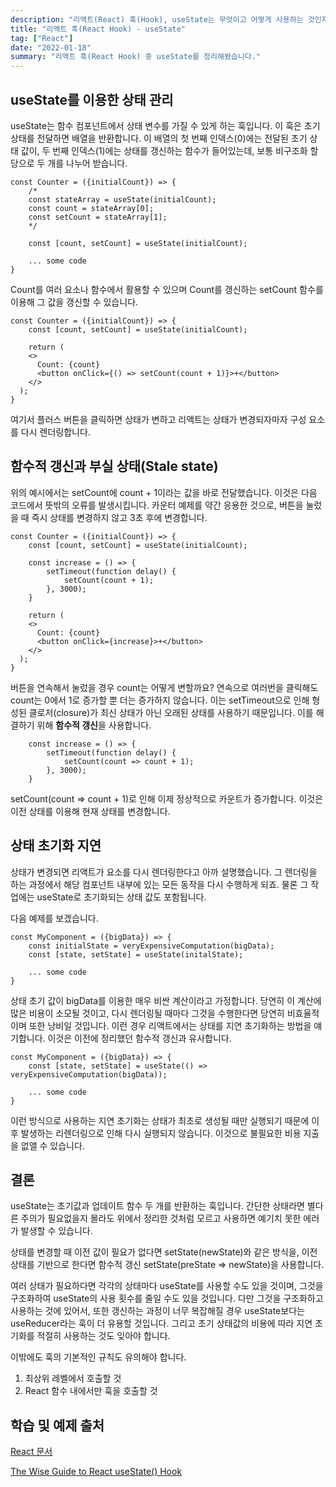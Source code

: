 ```yaml
---
description: "리액트(React) 훅(Hook), useState는 무엇이고 어떻게 사용하는 것인지. 또 주의할 점은 무엇이 있는지 정리해봤습니다."
title: "리액트 훅(React Hook) - useState"
tag: ["React"]
date: "2022-01-18"
summary: "리액트 훅(React Hook) 중 useState를 정리해봤습니다."
---
```


## useState를 이용한 상태 관리

useState는 함수 컴포넌트에서 상태 변수를 가질 수 있게 하는 훅입니다. 이 훅은 초기 상태를 전달하면 배열을 반환합니다. 이 배열의 첫 번째 인덱스(0)에는 전달된 초기 상태 값이, 두 번째 인덱스(1)에는 상태를 갱신하는 함수가 들어있는데, 보통 비구조화 할당으로 두 개를 나누어 받습니다.

```
const Counter = ({initialCount}) => {
    /*
    const stateArray = useState(initialCount);
    const count = stateArray[0];
    const setCount = stateArray[1];
    */

    const [count, setCount] = useState(initialCount);

    ... some code
}
```

Count를 여러 요소나 함수에서 활용할 수 있으며 Count를 갱신하는 setCount 함수를 이용해 그 값을 갱신할 수 있습니다.

```
const Counter = ({initialCount}) => {
    const [count, setCount] = useState(initialCount);

    return (
    <>
      Count: {count}
      <button onClick={() => setCount(count + 1)}>+</button>
    </>
  );
}
```

여기서 플러스 버튼을 클릭하면 상태가 변하고 리액트는 상태가 변경되자마자 구성 요소를 다시 렌더링합니다.

## 함수적 갱신과 부실 상태(Stale state)

위의 예시에서는 setCount에 count + 1이라는 값을 바로 전달했습니다. 이것은 다음 코드에서 뜻밖의 오류를 발생시킵니다. 카운터 예제를 약간 응용한 것으로, 버튼을 눌렀을 때 즉시 상태를 변경하지 않고 3초 후에 변경합니다.

```
const Counter = ({initialCount}) => {
    const [count, setCount] = useState(initialCount);

    const increase = () => {
        setTimeout(function delay() {
            setCount(count + 1);
        }, 3000);
    }

    return (
    <>
      Count: {count}
      <button onClick={increase}>+</button>
    </>
  );
}
```

버튼을 연속해서 눌렀을 경우 count는 어떻게 변할까요? 연속으로 여러번을 클릭해도 count는 0에서 1로 증가할 뿐 더는 증가하지 않습니다. 이는 setTimeout으로 인해 형성된 클로저(closure)가 최신 상태가 아닌 오래된 상태를 사용하기 때문입니다. 이를 해결하기 위해 **함수적 갱신**을 사용합니다.

```
    const increase = () => {
        setTimeout(function delay() {
            setCount(count => count + 1);
        }, 3000);
    }
```

setCount(count => count + 1)로 인해 이제 정상적으로 카운트가 증가합니다. 이것은 이전 상태를 이용해 현재 상태를 변경합니다.

## 상태 초기화 지연

상태가 변경되면 리액트가 요소를 다시 렌더링한다고 아까 설명했습니다. 그 렌더링을 하는 과정에서 해당 컴포넌트 내부에 있는 모든 동작을 다시 수행하게 되죠. 물론 그 작업에는 useState로 초기화되는 상태 값도 포함됩니다.

다음 예제를 보겠습니다.

```
const MyComponent = ({bigData}) => {
    const initialState = veryExpensiveComputation(bigData);
    const [state, setState] = useState(initalState);

    ... some code
}
```

상태 초기 값이 bigData를 이용한 매우 비싼 계산이라고 가정합니다. 당연히 이 계산에 많은 비용이 소모될 것이고, 다시 렌더링될 때마다 그것을 수행한다면 당연히 비효율적이며 또한 낭비일 것입니다. 이런 경우 리액트에서는 상태를 지연 초기화하는 방법을 얘기합니다. 이것은 이전에 정리했던 함수적 갱신과 유사합니다.

```
const MyComponent = ({bigData}) => {
    const [state, setState] = useState(() => veryExpensiveComputation(bigData));

    ... some code
}
```

이런 방식으로 사용하는 지연 초기화는 상태가 최초로 생성될 때만 실행되기 때문에 이후 발생하는 리렌더링으로 인해 다시 실행되지 않습니다. 이것으로 불필요한 비용 지출을 없앨 수 있습니다.

## 결론

useState는 초기값과 업데이트 함수 두 개를 반환하는 훅입니다. 간단한 상태라면 별다른 주의가 필요없을지 몰라도 위에서 정리한 것처럼 모르고 사용하면 예기치 못한 에러가 발생할 수 있습니다.

상태를 변경할 때 이전 값이 필요가 없다면 setState(newState)와 같은 방식을, 이전 상태를 기반으로 한다면 함수적 갱신 setState(preState => newState)을 사용합니다.

여러 상태가 필요하다면 각각의 상태마다 useState를 사용할 수도 있을 것이며, 그것을 구조화하여 useState의 사용 횟수를 줄일 수도 있을 것입니다. 다만 그것을 구조화하고 사용하는 것에 있어서, 또한 갱신하는 과정이 너무 복잡해질 경우 useState보다는 useReducer라는 훅이 더 유용할 것입니다. 그리고 초기 상태값의 비용에 따라 지연 초기화를 적절히 사용하는 것도 잊아야 합니다.

이밖에도 훅의 기본적인 규칙도 유의해야 합니다.

1. 최상위 레벨에서 호출할 것
2. React 함수 내에서만 훅을 호출할 것

## 학습 및 예제 출처

[React 문서](https://ko.reactjs.org/docs/hooks-reference.html#usestate)

[The Wise Guide to React useState() Hook](https://dmitripavlutin.com/react-usestate-hook-guide/#14-updating-state)
